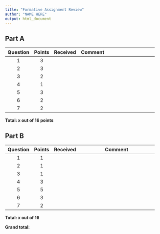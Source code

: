 ```yaml
---
title: "Formative Assignment Review"
author: "NAME HERE"
output: html_document
---
```



## Part A

+----------+--------+----------+----------------------------------------+
| Question | Points | Received | Comment                                |
+:========:+:======:+:========:+:=======================================+
| 1        | 3      |          |                                        |
+----------+--------+----------+----------------------------------------+
| 2        | 3      |          |                                        |
+----------+--------+----------+----------------------------------------+
| 3        | 2      |          |                                        |
+----------+--------+----------+----------------------------------------+
| 4        | 1      |          |                                        |
+----------+--------+----------+----------------------------------------+
| 5        | 3      |          |                                        |
+----------+--------+----------+----------------------------------------+
| 6        | 2      |          |                                        |
+----------+--------+----------+----------------------------------------+
| 7        | 2      |          |                                        |
+----------+--------+----------+----------------------------------------+

**Total: x out of 16 points**

## Part B

+----------+--------+----------+----------------------------------------+
| Question | Points | Received | Comment                                |
+:========:+:======:+:========:+========================================+
| 1        | 1      |          |                                        |
+----------+--------+----------+----------------------------------------+
| 2        | 1      |          |                                        |
+----------+--------+----------+----------------------------------------+
| 3        | 1      |          |                                        |
+----------+--------+----------+----------------------------------------+
| 4        | 3      |          |                                        |
+----------+--------+----------+----------------------------------------+
| 5        | 5      |          |                                        |
+----------+--------+----------+----------------------------------------+
| 6        | 3      |          |                                        |
+----------+--------+----------+----------------------------------------+
| 7        | 2      |          |                                        |
+----------+--------+----------+----------------------------------------+

**Total: x out of 16**

**Grand total:**
